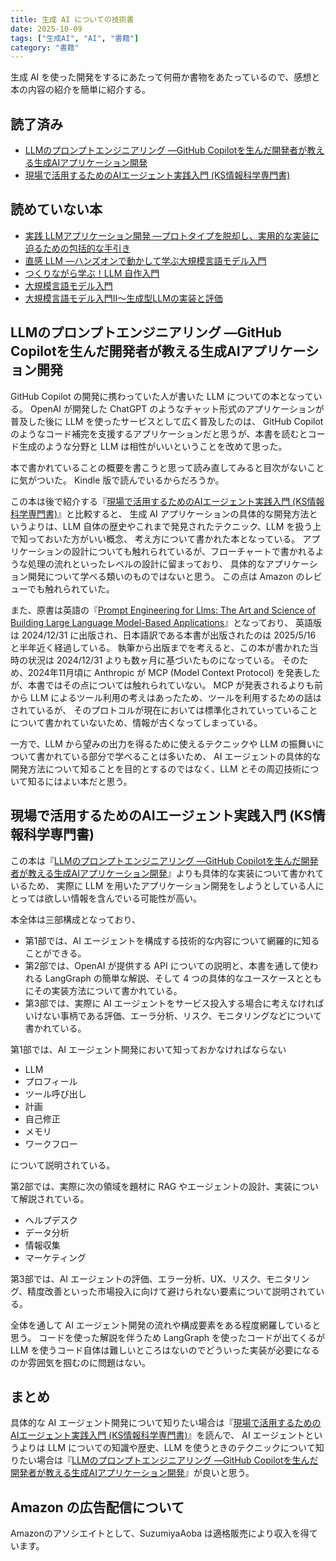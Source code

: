```yaml
---
title: 生成 AI についての技術書
date: 2025-10-09
tags: ["生成AI", "AI", "書籍"]
category: "書籍"
---
```


生成 AI を使った開発をするにあたって何冊か書物をあたっているので、感想と本の内容の紹介を簡単に紹介する。

## 読了済み

- [LLMのプロンプトエンジニアリング ―GitHub Copilotを生んだ開発者が教える生成AIアプリケーション開発](https://amzn.to/46Mahsh)
- [現場で活用するためのAIエージェント実践入門 (KS情報科学専門書)](https://amzn.to/4h2sk0R)

## 読めていない本

- [実践 LLMアプリケーション開発 ―プロトタイプを脱却し、実用的な実装に迫るための包括的な手引き ](https://amzn.to/46SWIWE)
- [直感 LLM ―ハンズオンで動かして学ぶ大規模言語モデル入門](https://amzn.to/4o4uxM9)
- [つくりながら学ぶ！LLM 自作入門](https://amzn.to/471JYwX)
- [大規模言語モデル入門](https://amzn.to/4q34pCw)
- [大規模言語モデル入門Ⅱ〜生成型LLMの実装と評価 ](https://amzn.to/4nTDec4)

## LLMのプロンプトエンジニアリング ―GitHub Copilotを生んだ開発者が教える生成AIアプリケーション開発

GitHub Copilot の開発に携わっていた人が書いた LLM についての本となっている。
OpenAI が開発した ChatGPT のようなチャット形式のアプリケーションが普及した後に LLM を使ったサービスとして広く普及したのは、
GitHub Copilot のようなコード補完を支援するアプリケーションだと思うが、本書を読むとコード生成のような分野と LLM は相性がいいということを改めて思った。

本で書かれていることの概要を書こうと思って読み直してみると目次がないことに気がついた。
Kindle 版で読んでいるからだろうか。

この本は後で紹介する『[現場で活用するためのAIエージェント実践入門 (KS情報科学専門書)](https://amzn.to/4h2sk0R)』と比較すると、
生成 AI アプリケーションの具体的な開発方法というよりは、LLM 自体の歴史やこれまで発見されたテクニック、LLM を扱う上で知っておいた方がいい概念、
考え方について書かれた本となっている。
アプリケーションの設計についても触れられているが、フローチャートで書かれるような処理の流れといったレベルの設計に留まっており、
具体的なアプリケーション開発について学べる類いのものではないと思う。
この点は Amazon のレビューでも触れられていた。

また、原書は英語の『[Prompt Engineering for Llms: The Art and Science of Building Large Language Model-Based Applications](https://amzn.to/48qRxQj)』となっており、
英語版は 2024/12/31 に出版され、日本語訳である本書が出版されたのは 2025/5/16 と半年近く経過している。
執筆から出版までを考えると、この本が書かれた当時の状況は 2024/12/31 よりも数ヶ月に基づいたものになっている。
そのため、2024年11月頃に Anthropic が MCP (Model Context Protocol) を発表したが、本書ではその点については触れられていない。
MCP が発表されるよりも前から LLM によるツール利用の考えはあったため、ツールを利用するための話はされているが、
そのプロトコルが現在においては標準化されていっていることについて書かれていないため、情報が古くなってしまっている。

一方で、LLM から望みの出力を得るために使えるテクニックや LLM の振舞いについて書かれている部分で学べることは多いため、
AI エージェントの具体的な開発方法について知ることを目的とするのではなく、LLM とその周辺技術について知るにはよい本だと思う。

## 現場で活用するためのAIエージェント実践入門 (KS情報科学専門書)

この本は『[LLMのプロンプトエンジニアリング ―GitHub Copilotを生んだ開発者が教える生成AIアプリケーション開発](https://amzn.to/46I6qfR)』よりも具体的な実装について書かれているため、
実際に LLM を用いたアプリケーション開発をしようとしている人にとっては欲しい情報を含んでいる可能性が高い。

本全体は三部構成となっており、

- 第1部では、AI エージェントを構成する技術的な内容について網羅的に知ることができる。
- 第2部では、OpenAI が提供する API についての説明と、本書を通して使われる LangGraph の簡単な解説、そして 4 つの具体的なユースケースとともにその実装方法について書かれている。
- 第3部では、実際に AI エージェントをサービス投入する場合に考えなければいけない事柄である評価、エーラ分析、リスク、モニタリングなどについて書かれている。

第1部では、AI エージェント開発において知っておかなければならない

- LLM
- プロフィール
- ツール呼び出し
- 計画
- 自己修正
- メモリ
- ワークフロー

について説明されている。

第2部では、実際に次の領域を題材に RAG やエージェントの設計、実装について解説されている。

- ヘルプデスク
- データ分析
- 情報収集
- マーケティング

第3部では、AI エージェントの評価、エラー分析、UX、リスク、モニタリング、精度改善といった市場投入に向けて避けられない要素について説明されている。

全体を通して AI エージェント開発の流れや構成要素をある程度網羅していると思う。
コードを使った解説を伴うため LangGraph を使ったコードが出てくるが LLM を使うコード自体は難しいところはないのでどういった実装が必要になるのか雰囲気を掴むのに問題はない。

## まとめ

具体的な AI エージェント開発について知りたい場合は『[現場で活用するためのAIエージェント実践入門 (KS情報科学専門書)](https://amzn.to/4h2sk0R)』を読んで、
AI エージェントというよりは LLM についての知識や歴史、LLM を使うときのテクニックについて知りたい場合は『[LLMのプロンプトエンジニアリング ―GitHub Copilotを生んだ開発者が教える生成AIアプリケーション開発](https://amzn.to/46I6qfR)』が良いと思う。

## Amazon の広告配信について

Amazonのアソシエイトとして、SuzumiyaAoba は適格販売により収入を得ています。
